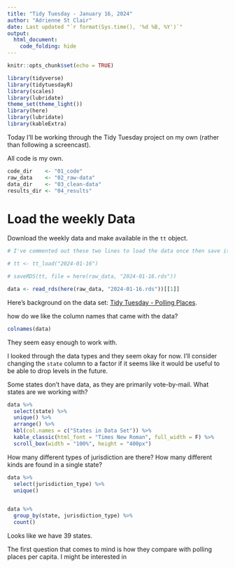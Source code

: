 ---
title: "Tidy Tuesday - January 16, 2024"
author: "Adrienne St Clair"
date: Last updated "`r format(Sys.time(), '%d %B, %Y')`"
output: 
  html_document:
    code_folding: hide
---



```{r setup, include=FALSE}

knitr::opts_chunk$set(echo = TRUE)

library(tidyverse)
library(tidytuesdayR)
library(scales)
library(lubridate)
theme_set(theme_light())
library(here)
library(lubridate)
library(kableExtra)

```
Today I'll be working through the Tidy Tuesday project on my own (rather than following a screencast).

All code is my own. 

```{r directories}
code_dir    <- "01_code"
raw_data    <- "02_raw-data"
data_dir    <- "03_clean-data"
results_dir <- "04_results"
```

# Load the weekly Data

Download the weekly data and make available in the `tt` object.

```{r Load}
# I've commented out these two lines to load the data once then save it as an RDS so I can simply call that object rather than downloading the data set again. If I were starting afresh, I would want these two lines to run. 

# tt <- tt_load("2024-01-16")

# saveRDS(tt, file = here(raw_data, "2024-01-16.rds"))

data <- read_rds(here(raw_data, "2024-01-16.rds"))[[1]]

```

Here's background on the data set: [Tidy Tuesday - Polling Places]( https://github.com/rfordatascience/tidytuesday/blob/master/data/2024/2024-01-16/readme.md). 

how do we like the column names that came with the data? 

```{r}
colnames(data)

```
They seem easy enough to work with.   

I looked through the data types and they seem okay for now. I'll consider changing the `state` column to a factor if it seems like it would be useful to be able to drop levels in the future.  

Some states don't have data, as they are primarily vote-by-mail. 
What states are we working with? 
```{r}

data %>%
  select(state) %>% 
  unique() %>% 
  arrange() %>% 
  kbl(col.names = c("States in Data Set")) %>%
  kable_classic(html_font = "Times New Roman", full_width = F) %>%
  scroll_box(width = "100%", height = "400px")

```
How many different types of jurisdiction are there? How many different kinds are found in a single state? 
```{r}
data %>% 
  select(jurisdiction_type) %>% 
  unique()


data %>% 
  group_by(state, jurisdiction_type) %>%
  count()


```


Looks like we have 39 states. 

The first question that comes to mind is how they compare with polling places per capita. I might be interested in 




